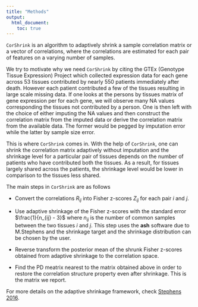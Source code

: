 ```yaml
---
title: "Methods"
output:
  html_document:
    toc: true
---
```


`CorShrink` is an algorithm to adaptively shrink a sample correlation matrix or a 
vector of correlations, where the correlations are estimated for each pair of features 
on a varying number of samples.

We try to motivate why we need `CorShrink` by citing the GTEx (Genotype Tissue Expression) Project which collected expression data for each gene across 53 tissues contributed by nearly 550 patients immediately after death. However each patient contributed a few of the tissues resulting in large scale missing data. If one looks at the persons by tissues matrix of gene expression per for each gene, we will observe many NA values corresponding the tissues not contributed by a person. One is then left with the choice of either imputing the NA values and then construct the correlation matrix from the imputed data or derive the correlation matrix from the available data. The former would be pegged by imputation error while the latter by sample size error. 

This is where `CorShrink` comes in. With the help of `CorShrink`, one can shrink the correlation matrix adaptively without imputation and the shrinkage level for a particular pair of tissues depends on the number of patients who have contributed both the tissues. As a result, for tissues largely shared across the patients, the shrinkage level would be lower in comparison to the tissues less shared.

The main steps in `CorShrink` are as follows 

- Convert the correlations $R_{ij}$ into Fisher z-scores $Z_{ij}$ for each pair $i$ and $j$.

- Use adaptive shrinkage of the Fisher z-scores with the standard error $\frac{1}{n_{ij} - 3}$
  where $n_{ij}$ is the number of common samples between the two tissues $i$ and $j$. This step
  uses the **ash** software due to M.Stephens and the shrinkage target and the 
  shrinkage distribution can be chosen by the user.
  
- Reverse transform the posterior mean of the shrunk Fisher z-scores obtained from adaptive 
  shrinkage to the correlation space.
  
- Find the PD meatrix nearest to the matrix obtained above in order to restore the correlation
  structure property even after shrinkage. This is the matrix we report.
  
For more details on the adaptive shrinkage framework, check [Stephens 2016](https://academic.oup.com/biostatistics/article/18/2/275/2557030/False-discovery-rates-a-new-deal).
